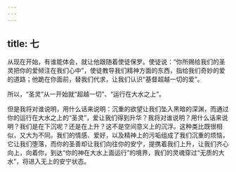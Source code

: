 ```yaml
---
---
---
```

title: 七
---

从现在开始，有谁能体会，就让他跟随着使徒保罗。使徒说：“你所赐给我们的圣灵把你的爱倾注在我们心中”，使徒教导我们精神方面的东西，指给我们奇妙的爱的道路；他跪在你面前，替我们代求，让我们认识“基督超越一切的爱”。

所以，“圣灵”从一开始就“超越一切”、“运行在大水之上”。

但是我将对谁说明，用什么话来说明：沉重的欲望让我们坠入黑暗的深渊，而通过你的运行在大水之上的“圣灵”，爱让我们得到升华？我将对谁说明？用什么话来说明？我们是在下沉呢？还是在上升？这不是空间意义上的沉浮。这种类比既很相似，又大为不同。我们的情感、爱好，以及精神上的污垢组成了我们沉重的烦恼，它让我们堕落，而你的圣善却让我们向往你的安宁，提携着我们上升，让我们齐心向上，向着你，到达“你的神在大水上面运行”的境界，我们的灵魂穿过“无质的大水”，将进入无上的安宁状态。